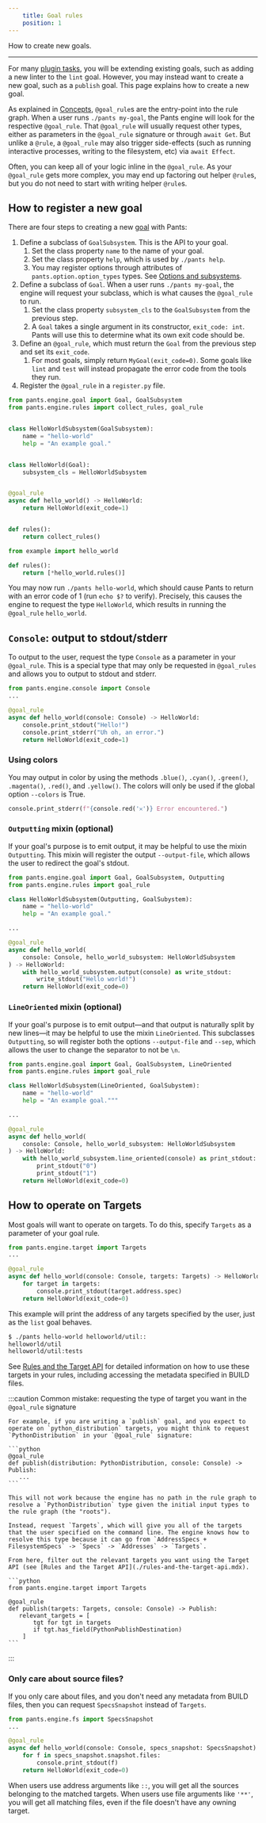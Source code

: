```yaml
---
    title: Goal rules
    position: 1
---
```


How to create new goals.

---

For many [plugin tasks](../common-plugin-tasks/index.mdx), you will be extending existing goals, such as adding a new linter to the `lint` goal. However, you may instead want to create a new goal, such as a `publish` goal. This page explains how to create a new goal.

As explained in [Concepts](./concepts.mdx), `@goal_rule`s are the entry-point into the rule graph. When a user runs `./pants my-goal`, the Pants engine will look for the respective `@goal_rule`. That `@goal_rule` will usually request other types, either as parameters in the `@goal_rule` signature or through `await Get`. But unlike a `@rule`, a `@goal_rule` may also trigger side-effects (such as running interactive processes, writing to the filesystem, etc) via `await Effect`.

Often, you can keep all of your logic inline in the `@goal_rule`. As your `@goal_rule` gets more complex, you may end up factoring out helper `@rule`s, but you do not need to start with writing helper `@rule`s.

## How to register a new goal

There are four steps to creating a new [goal](../../using-pants/key-concepts/goals.mdx) with Pants:

1. Define a subclass of `GoalSubsystem`. This is the API to your goal.
   1. Set the class property `name` to the name of your goal.
   2. Set the class property `help`, which is used by `./pants help`.
   3. You may register options through attributes of `pants.option.option_types` types. See [Options and subsystems](./options-and-subsystems.mdx).
2. Define a subclass of `Goal`. When a user runs `./pants my-goal`, the engine will request your subclass, which is what causes the `@goal_rule` to run.
   1. Set the class property `subsystem_cls` to the `GoalSubsystem` from the previous step.
   2. A `Goal` takes a single argument in its constructor, `exit_code: int`. Pants will use this to determine what its own exit code should be.
3. Define an `@goal_rule`, which must return the `Goal` from the previous step and set its `exit_code`.
   1. For most goals, simply return `MyGoal(exit_code=0)`. Some goals like `lint` and `test` will instead propagate the error code from the tools they run.
4. Register the `@goal_rule` in a `register.py` file.

```python title="pants-plugins/example/hello_world.py"
from pants.engine.goal import Goal, GoalSubsystem
from pants.engine.rules import collect_rules, goal_rule


class HelloWorldSubsystem(GoalSubsystem):
    name = "hello-world"
    help = "An example goal."


class HelloWorld(Goal):
    subsystem_cls = HelloWorldSubsystem


@goal_rule
async def hello_world() -> HelloWorld:
    return HelloWorld(exit_code=1)


def rules():
    return collect_rules()
```

```python title="pants-plugins/example/register.py"
from example import hello_world

def rules():
    return [*hello_world.rules()]
```

You may now run `./pants hello-world`, which should cause Pants to return with an error code of 1 (run `echo $?` to verify). Precisely, this causes the engine to request the type `HelloWorld`, which results in running the `@goal_rule` `hello_world`.

## `Console`: output to stdout/stderr

To output to the user, request the type `Console` as a parameter in your `@goal_rule`. This is a special type that may only be requested in `@goal_rules` and allows you to output to stdout and stderr.

```python
from pants.engine.console import Console
...

@goal_rule
async def hello_world(console: Console) -> HelloWorld:
    console.print_stdout("Hello!")
    console.print_stderr("Uh oh, an error.")
    return HelloWorld(exit_code=1)
```

### Using colors

You may output in color by using the methods `.blue()`, `.cyan()`, `.green()`, `.magenta()`, `.red()`, and `.yellow()`. The colors will only be used if the global option `--colors` is True.

```python
console.print_stderr(f"{console.red('𐄂')} Error encountered.")
```

### `Outputting` mixin (optional)

If your goal's purpose is to emit output, it may be helpful to use the mixin `Outputting`. This mixin will register the output `--output-file`, which allows the user to redirect the goal's stdout.

```python
from pants.engine.goal import Goal, GoalSubsystem, Outputting
from pants.engine.rules import goal_rule

class HelloWorldSubsystem(Outputting, GoalSubystem):
    name = "hello-world"
    help = "An example goal."

...

@goal_rule
async def hello_world(
    console: Console, hello_world_subsystem: HelloWorldSubsystem
) -> HelloWorld:
    with hello_world_subsystem.output(console) as write_stdout:
        write_stdout("Hello world!")
    return HelloWorld(exit_code=0)
```

### `LineOriented` mixin (optional)

If your goal's purpose is to emit output—and that output is naturally split by new lines—it may be helpful to use the mixin `LineOriented`. This subclasses `Outputting`, so will register both the options `--output-file` and `--sep`, which allows the user to change the separator to not be `\n`.

```python
from pants.engine.goal import Goal, GoalSubsystem, LineOriented
from pants.engine.rules import goal_rule

class HelloWorldSubsystem(LineOriented, GoalSubystem):
    name = "hello-world"
    help = "An example goal."""

...

@goal_rule
async def hello_world(
    console: Console, hello_world_subsystem: HelloWorldSubsystem
) -> HelloWorld:
    with hello_world_subsystem.line_oriented(console) as print_stdout:
        print_stdout("0")
        print_stdout("1")
    return HelloWorld(exit_code=0)
```

## How to operate on Targets

Most goals will want to operate on targets. To do this, specify `Targets` as a parameter of your goal rule.

```python
from pants.engine.target import Targets
...

@goal_rule
async def hello_world(console: Console, targets: Targets) -> HelloWorld:
    for target in targets:
        console.print_stdout(target.address.spec)
    return HelloWorld(exit_code=0)
```

This example will print the address of any targets specified by the user, just as the `list` goal behaves.

```bash
$ ./pants hello-world helloworld/util::
helloworld/util
helloworld/util:tests
```

See [Rules and the Target API](./rules-and-the-target-api.mdx) for detailed information on how to use these targets in your rules, including accessing the metadata specified in BUILD files.


:::caution Common mistake: requesting the type of target you want in the `@goal_rule` signature

    For example, if you are writing a `publish` goal, and you expect to operate on `python_distribution` targets, you might think to request `PythonDistribution` in your `@goal_rule` signature:
    
    ```python
    @goal_rule
    def publish(distribution: PythonDistribution, console: Console) -> Publish:
       ...
    ```
    
    This will not work because the engine has no path in the rule graph to resolve a `PythonDistribution` type given the initial input types to the rule graph (the "roots").
    
    Instead, request `Targets`, which will give you all of the targets that the user specified on the command line. The engine knows how to resolve this type because it can go from `AddressSpecs + FilesystemSpecs` -> `Specs` -> `Addresses` -> `Targets`.
    
    From here, filter out the relevant targets you want using the Target API (see [Rules and the Target API](./rules-and-the-target-api.mdx).
    
    ```python
    from pants.engine.target import Targets
    
    @goal_rule
    def publish(targets: Targets, console: Console) -> Publish:
       relevant_targets = [
           tgt for tgt in targets
           if tgt.has_field(PythonPublishDestination)
        ]
    ```
:::

### Only care about source files?

If you only care about files, and you don't need any metadata from BUILD files, then you can request `SpecsSnapshot` instead of `Targets`.

```python
from pants.engine.fs import SpecsSnapshot
...

@goal_rule
async def hello_world(console: Console, specs_snapshot: SpecsSnapshot) -> HelloWorld:
    for f in specs_snapshot.snapshot.files:
        console.print_stdout(f)
    return HelloWorld(exit_code=0)
```

When users use address arguments like `::`, you will get all the sources belonging to the matched targets. When users use file arguments like `'**'`, you will get all matching files, even if the file doesn't have any owning target.